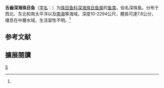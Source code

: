 {{Speciesbox 
| color = pink
| taxon = Benthalbella linguidens
| status = NE
| status_system = IUCN3.1
| authority =  Mead et Balke, 1953<ref name='id5602'>{{cite web| url =http://www.bioinfo.cn/db05/BjdwSpecies.php?action=view&id=5602| title =深海珠目鱼| work =《中国动物物种编目数据库》| publisher =中国科学院微生物研究所| author =中国科学院动物研究所| accessdate =2009-04-11| deadurl =yes| archiveurl =https://web.archive.org/web/20160305081744/http://www.bioinfo.cn/db05/BjdwSpecies.php?action=view&id=5602| archivedate =2016-03-05}}</ref>
}}

'''舌齒深海珠目鱼'''（[[学名|学名]]：{{lang|la|''Benthalbella linguidens''}}）为[[珠目鱼科|珠目鱼科]][[深海珠目鱼属|深海珠目鱼属]]的[[鱼类|鱼类]]，俗名深珠鱼。分布于西北、东北和南太平洋以及[[南海|南海]]等海域，深度10-2294公尺，體長可達7.8公分，棲息在中層水域，生活習性不明。<ref name='id5602'/>

== 参考文献 ==
{{reflist}}

== 擴展閱讀 == 
{{refbegin}}
{{wikispecies-inline|Benthalbella linguidens|舌齒深海珠目鱼}}
{{refend}}
{{Taxonbar|from=Q7777921}}

[[Category:深海珠目鱼属|S]]